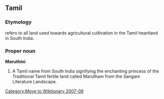 [[Category:Move to Wiktionary 2007-08]]
{{User:Dmcdevit/TWTamil}}

==Tamil==

===Etymology===
{{term|மருதம்|sc=Taml|tr=marutam}} refers to all land used towards agricultural cultivation in the Tamil heartland in South India.

===Proper noun===
'''Maruthini''' {{rfscript|Tamil}}

# A Tamil name from South India signifying the enchanting princess of the Traditional Tamil fertile land called Marutham from the Sangam Literature Landscape.